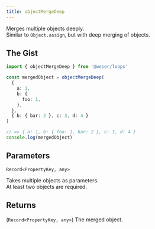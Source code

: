 ```yaml
---
title: objectMergeDeep
---
```


Merges multiple objects deeply.<br />
Similar to `Object.assign`, but with deep merging of objects.

## The Gist

```ts
import { objectMergeDeep } from '@weser/loops'

const mergedObject = objectMergeDeep(
  {
    a: 1,
    b: {
      foo: 1,
    },
  },
  { b: { bar: 2 }, c: 3, d: 4 }
)

// => { a: 1, b: { foo: 1, bar: 2 }, c: 3, d: 4 }
console.log(mergedObject)
```

## Parameters

`Record<PropertyKey, any>`

Takes multiple objects as parameters.<br />
At least two objects are required.

## Returns

(`Record<PropertyKey, any>`) The merged object.
